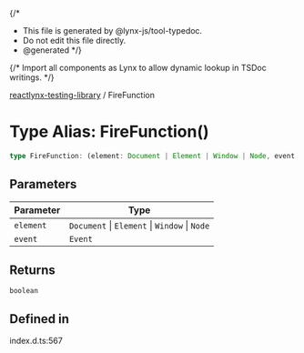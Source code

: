 {/*
* This file is generated by @lynx-js/tool-typedoc.
* Do not edit this file directly.
* @generated
*/}

{/* Import all components as Lynx to allow dynamic lookup in TSDoc writings. */}


[reactlynx-testing-library](/api/reactlynx-testing-library/index.mdx) / FireFunction

# Type Alias: FireFunction()

```ts
type FireFunction: (element: Document | Element | Window | Node, event: Event) => boolean;
```

## Parameters

| Parameter | Type |
| ------ | ------ |
| `element` | `Document` \| `Element` \| `Window` \| `Node` |
| `event` | `Event` |

## Returns

`boolean`

## Defined in

index.d.ts:567

